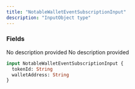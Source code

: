 ```yaml
---
title: "NotableWalletEventSubscriptionInput"
description: "InputObject type"
---
```


### Fields

<ResponseField name="tokenId" type="String">
  No description provided
</ResponseField>

<ResponseField name="walletAddress" type="String">
  No description provided
</ResponseField>


```graphql NotableWalletEventSubscriptionInput
input NotableWalletEventSubscriptionInput {
  tokenId: String
  walletAddress: String
}
```
